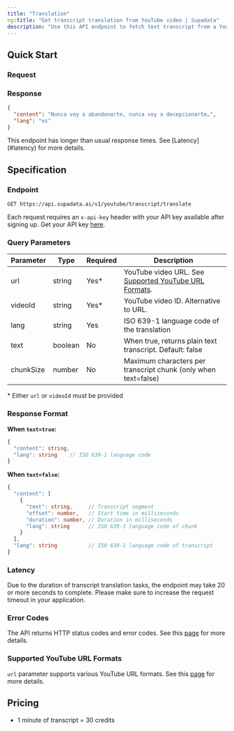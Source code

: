 ```yaml
---
title: "Translation"
og:title: "Get transcript translation from YouTube video | Supadata"
description: "Use this API endpoint to fetch text transcript from a YouTube video in various formats and languages."
---
```



## Quick Start

### Request

<CodeGroup>
  <TranslationNode />
  <TranslationPython />
  <TranslationCurl />
</CodeGroup>

### Response

```json
{
  "content": "Nunca voy a abandonarte, nunca voy a decepcionarte…",
  "lang": "es"
}
```

<Info>
  This endpoint has longer than usual response times. See [Latency](#latency)
  for more details.
</Info>

## Specification

### Endpoint

`GET https://api.supadata.ai/v1/youtube/transcript/translate`

Each request requires an `x-api-key` header with your API key available after signing up. Get your API key [here](https://dash.supadata.ai/organizations/api-key).

### Query Parameters

| Parameter | Type    | Required | Description                                                                             |
| --------- | ------- | -------- | --------------------------------------------------------------------------------------- |
| url       | string  | Yes\*    | YouTube video URL. See [Supported YouTube URL Formats](#supported-youtube-url-formats). |
| videoId   | string  | Yes\*    | YouTube video ID. Alternative to URL.                                                   |
| lang      | string  | Yes      | ISO 639-1 language code of the translation                                              |
| text      | boolean | No       | When true, returns plain text transcript. Default: false                                |
| chunkSize | number  | No       | Maximum characters per transcript chunk (only when text=false)                          |

\* Either `url` or `videoId` must be provided

### Response Format

**When `text=true`:**

```typescript
{
  "content": string,
  "lang": string    // ISO 639-1 language code
}
```

**When `text=false`:**

```typescript
{
  "content": [
    {
      "text": string,     // Transcript segment
      "offset": number,   // Start time in milliseconds
      "duration": number, // Duration in milliseconds
      "lang": string      // ISO 639-1 language code of chunk
    }
  ],
  "lang": string          // ISO 639-1 language code of transcript
}
```

### Latency

Due to the duration of transcript translation tasks, the endpoint may take 20 or more seconds to complete. Please make sure to increase the request timeout in your application.

### Error Codes

The API returns HTTP status codes and error codes. See this [page](/documentation/errors) for more details.

### Supported YouTube URL Formats

`url` parameter supports various YouTube URL formats. See this [page](/documentation/youtube/supported-url-formats) for more details.

## Pricing

- 1 minute of transcript = 30 credits
